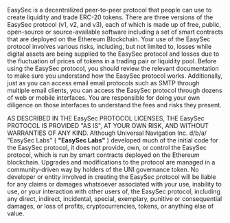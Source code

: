 
<BG />

<div style={{maxWidth: '650px', margin: '0px auto 10rem auto', padding: '0 1rem'}}>
<Title>EasySec protocol disclaimer
</Title>

EasySec is a decentralized peer-to-peer protocol that people can use to create liquidity and trade ERC-20 tokens. There are three versions of the EasySec protocol (v1, v2, and v3), each of which is made up of free, public, open-source or source-available software including a set of smart contracts that are deployed on the Ethereum Blockchain. Your use of the EasySec protocol involves various risks, including, but not limited to, losses while digital assets are being supplied to the EasySec protocol and losses due to the fluctuation of prices of tokens in a trading pair or liquidity pool. Before using the EasySec protocol, you should review the relevant documentation to make sure you understand how the EasySec protocol works. Additionally, just as you can access email email protocols such as SMTP through multiple email clients, you can access the EasySec protocol through dozens of web or mobile interfaces. You are responsible for doing your own diligence on those interfaces to understand the fees and risks they present.

AS DESCRIBED IN THE EasySec PROTOCOL LICENSES, THE EasySec PROTOCOL IS PROVIDED &quot;AS IS&quot;, AT YOUR OWN RISK, AND WITHOUT WARRANTIES OF ANY KIND. Although Universal Navigation Inc. d/b/a/ &quot;EasySec Labs&quot; ( **&quot;EasySec Labs&quot;** ) developed much of the initial code for the EasySec protocol, it does not provide, own, or control the EasySec protocol, which is run by smart contracts deployed on the Ethereum blockchain. Upgrades and modifications to the protocol are managed in a community-driven way by holders of the UNI governance token. No developer or entity involved in creating the EasySec protocol will be liable for any claims or damages whatsoever associated with your use, inability to use, or your interaction with other users of, the EasySec protocol, including any direct, indirect, incidental, special, exemplary, punitive or consequential damages, or loss of profits, cryptocurrencies, tokens, or anything else of value.

</div>